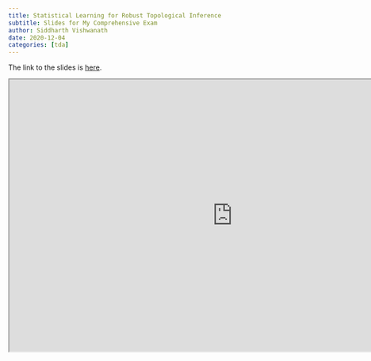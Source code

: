 ```yaml
---
title: Statistical Learning for Robust Topological Inference
subtitle: Slides for My Comprehensive Exam
author: Siddharth Vishwanath
date: 2020-12-04
categories: [tda]
---
```




The link to the slides is [here](https://sidvishwanath.com/slides/dec-2020/#1).

<iframe src="https://sidvishwanath.com/slides/dec-2020/#1" width="900" height="550"></iframe>